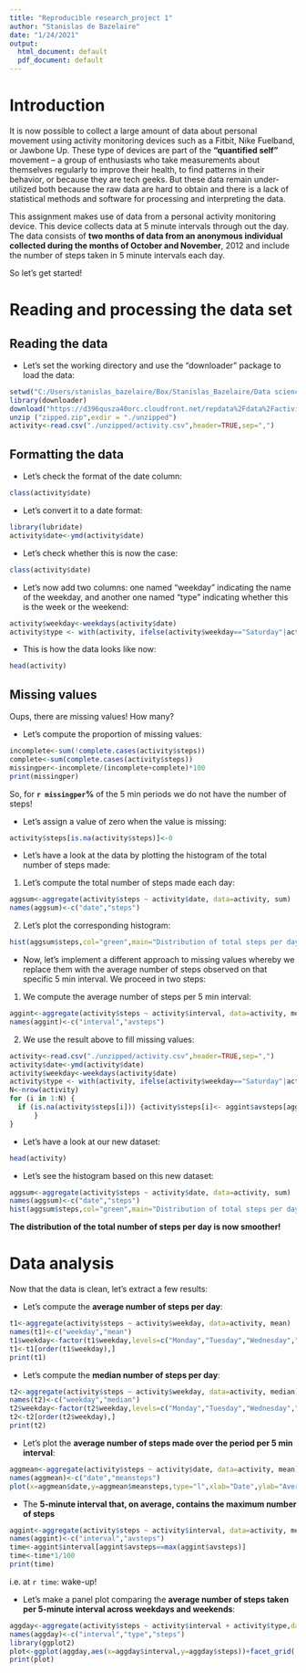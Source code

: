 ---
title: "Reproducible research_project 1"
author: "Stanislas de Bazelaire"
date: "1/24/2021"
output:
  html_document: default
  pdf_document: default
---

# Introduction
It is now possible to collect a large amount of data about personal movement using activity monitoring devices such as a Fitbit, Nike Fuelband, or Jawbone Up. These type of devices are part of the **“quantified self”** movement – a group of enthusiasts who take measurements about themselves regularly to improve their health, to find patterns in their behavior, or because they are tech geeks. But these data remain under-utilized both because the raw data are hard to obtain and there is a lack of statistical methods and software for processing and interpreting the data.

This assignment makes use of data from a personal activity monitoring device. This device collects data at 5 minute intervals through out the day. The data consists of **two months of data from an anonymous individual collected during the months of October and November**, 2012 and include the number of steps taken in 5 minute intervals each day.

So let's get started!

# Reading and processing the data set

## Reading the data 

- Let's set the working directory and use the "downloader" package to load the data:

```{r load, echo = TRUE, results = "hide"}
setwd("C:/Users/stanislas_bazelaire/Box/Stanislas_Bazelaire/Data science/Reproducible research")
library(downloader)
download("https://d396qusza40orc.cloudfront.net/repdata%2Fdata%2Factivity.zip", dest="zipped.zip", mode="wb") 
unzip ("zipped.zip",exdir = "./unzipped")
activity<-read.csv("./unzipped/activity.csv",header=TRUE,sep=",")
```

## Formatting the data

- Let's check the format of the date column:
```{r,echo=TRUE}
class(activity$date)
```

- Let's convert it to a date format:
```{r message=FALSE, warning=FALSE, results="hide"}
library(lubridate)
activity$date<-ymd(activity$date)
```

- Let's check whether this is now the case:
```{r,echo=TRUE}
class(activity$date)
```

- Let's now add two columns: one named "weekday" indicating the name of the weekday, and another one named "type" indicating whether this is the week or the weekend:
```{r,echo=TRUE}
activity$weekday<-weekdays(activity$date)
activity$type <- with(activity, ifelse(activity$weekday=="Saturday"|activity$weekday=="Sunday","weekend","week"))
```

- This is how the data looks like now:
```{r,echo=TRUE}
head(activity)
```

## Missing values

Oups, there are missing values! How many? 

- Let's compute the proportion of missing values:

```{r missing,echo=TRUE}
incomplete<-sum(!complete.cases(activity$steps))
complete<-sum(complete.cases(activity$steps))
missingper<-incomplete/(incomplete+complete)*100
print(missingper)
```

So, for **`r missingper`%** of the 5 min periods we do not have the number of steps!

- Let's assign a value of zero when the value is missing:

```{r,echo=TRUE}
activity$steps[is.na(activity$steps)]<-0
```

- Let's have a look at the data by plotting the histogram of the total number of steps made:

1. Let's compute the total number of steps made each day:
```{r,echo=TRUE}
aggsum<-aggregate(activity$steps ~ activity$date, data=activity, sum)
names(aggsum)<-c("date","steps")
```

2. Let's plot the corresponding histogram:
```{r,echo=TRUE, fig.height=8, fig.width=8}
hist(aggsum$steps,col="green",main="Distribution of total steps per day (v1)",breaks=20,xlab="Number of steps")
```

- Now, let's implement a different approach to missing values whereby we replace them with the average number of steps observed on that specific 5 min interval. We proceed in two steps:

1. We compute the average number of steps per 5 min interval:
```{r,echo=TRUE}
aggint<-aggregate(activity$steps ~ activity$interval, data=activity, mean)
names(aggint)<-c("interval","avsteps")
```

2. We use the result above to fill missing values:
```{r,echo=TRUE}
activity<-read.csv("./unzipped/activity.csv",header=TRUE,sep=",")
activity$date<-ymd(activity$date)
activity$weekday<-weekdays(activity$date)
activity$type <- with(activity, ifelse(activity$weekday=="Saturday"|activity$weekday=="Sunday","weekend","week"))
N<-nrow(activity)
for (i in 1:N) {
  if (is.na(activity$steps[i])) {activity$steps[i]<- aggint$avsteps[aggint$interval==activity$interval[i]]
      }
}  
```

- Let's have a look at our new dataset:
```{r,echo=TRUE}
head(activity)
```

- Let's see the histogram based on this new dataset:
```{r,echo=TRUE, fig.height=6, fig.width=6}
aggsum<-aggregate(activity$steps ~ activity$date, data=activity, sum)
names(aggsum)<-c("date","steps")
hist(aggsum$steps,col="green",main="Distribution of total steps per day (v2)",breaks=20,xlab="Number of steps")
```

**The distribution of the total number of steps per day is now smoother!**

# Data analysis

Now that the data is clean, let's extract a few results:

- Let's compute the **average number of steps per day**:
```{r showtable,echo=TRUE}
t1<-aggregate(activity$steps ~ activity$weekday, data=activity, mean)
names(t1)<-c("weekday","mean")
t1$weekday<-factor(t1$weekday,levels=c("Monday","Tuesday","Wednesday","Thursday","Friday","Saturday","Sunday"))
t1<-t1[order(t1$weekday),]
print(t1)
```

- Let's compute the **median number of steps per day**:
```{r,echo=TRUE}
t2<-aggregate(activity$steps ~ activity$weekday, data=activity, median)
names(t2)<-c("weekday","median")
t2$weekday<-factor(t2$weekday,levels=c("Monday","Tuesday","Wednesday","Thursday","Friday","Saturday","Sunday"))
t2<-t2[order(t2$weekday),]
print(t2)
```

- Let's plot the **average number of steps made over the period per 5 min interval**:
```{r,echo=TRUE, fig.height=6, fig.width=6}
aggmean<-aggregate(activity$steps ~ activity$date, data=activity, mean)
names(aggmean)<-c("date","meansteps")
plot(x=aggmean$date,y=aggmean$meansteps,type="l",xlab="Date",ylab="Average",main = "Average number of steps per 5 min interval")
```

- The **5-minute interval that, on average, contains the maximum number of steps**
```{r,echo=TRUE}
aggint<-aggregate(activity$steps ~ activity$interval, data=activity, mean)
names(aggint)<-c("interval","avsteps")
time<-aggint$interval[aggint$avsteps==max(aggint$avsteps)]
time<-time*1/100
print(time)
```
i.e. at `r time`: wake-up!

- Let's make a panel plot comparing the **average number of steps taken per 5-minute interval across weekdays and weekends**:
```{r fig.height=6, fig.width=6, message=TRUE, warning=FALSE}
aggday<-aggregate(activity$steps ~ activity$interval + activity$type,data=activity, mean)
names(aggday)<-c("interval","type","steps")
library(ggplot2)
plot<-ggplot(aggday,aes(x=aggday$interval,y=aggday$steps))+facet_grid(.~aggday$type)+geom_line()+labs(x="Time",y="Average nb. steps / 5 min")
print(plot)
```

